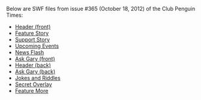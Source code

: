 Below are SWF files from issue #365 (October 18, 2012) of the Club Penguin Times:

*[[Media:News365HeaderFront.swf|Header (front)]]
*[[Media:News365FeatureStory.swf|Feature Story]]
*[[Media:News365SupportStory.swf|Support Story]]
*[[Media:News365UpcomingEvents.swf|Upcoming Events]]
*[[Media:News365NewsFlash.swf|News Flash]]
*[[Media:News365AskAuntArcticFront.swf|Ask Gary (front)]]
*[[Media:News365HeaderBack.swf|Header (back)]]
*[[Media:News365AskAuntArcticBack.swf|Ask Gary (back)]]
*[[Media:News365JokesAndRiddles.swf|Jokes and Riddles]]
*[[Media:News365SecretOverlay.swf|Secret Overlay]]
*[[Media:News365FeatureMore.swf|Feature More]]